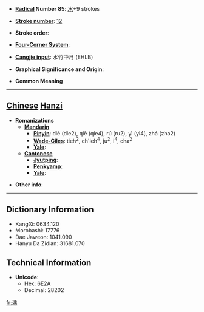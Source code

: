 * '''[[Wiktionary:Chinese radical index| Radical]] Number 85''': [[Wiktionary:Chinese radical index 水|水]]+9 strokes

* '''[[Wiktionary:Chinese total strokes index|Stroke number]]''': [[Wiktionary:Chinese total strokes index 12|12]]

* '''Stroke order''': 

* '''[[Wiktionary:Chinese four corner index|Four-Corner System]]''': 

* '''[[Wiktionary:Chinese Cangjie index|Cangjie input]]''': 水竹中月 (EHLB)

* '''Graphical Significance and Origin''': 

* '''Common Meaning'''

----

== [[Chinese]] [[Hanzi]] ==

* '''Romanizations'''
** '''[[Mandarin]]'''
*** '''[[Pinyin]]''': dié (die2), qiè (qie4), rú (ru2), yì (yi4), zhá (zha2)
*** '''[[Wade-Giles]]''': tieh<sup>2</sup>, ch'ieh<sup>4</sup>, ju<sup>2</sup>, i<sup>4</sup>, cha<sup>2</sup>
*** '''[[Yale]]''': 
** '''[[Cantonese]]'''
*** '''[[Jyutping]]''':
*** '''[[Penkyamp]]''': 
*** '''[[Yale]]''': 

* '''Other info''': 

----

== Dictionary Information ==

* KangXi: 0634.120
* Morobashi: 17776
* Dae Jaweon: 1041.090
* Hanyu Da Zidian: 31681.070

== Technical Information ==

* '''Unicode''':
** Hex: 6E2A
** Decimal: 28202

[[fr:渪]]